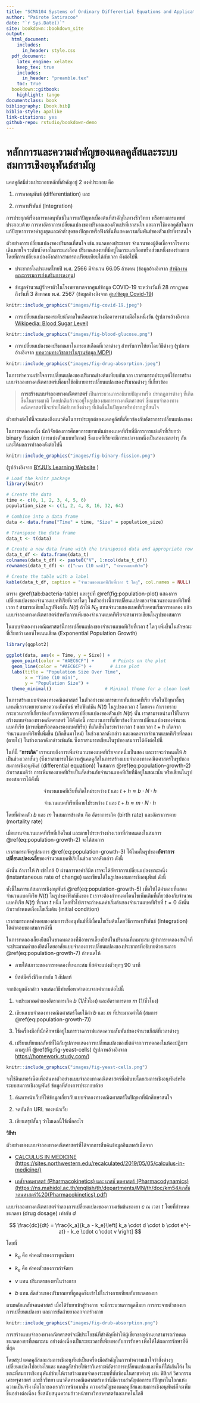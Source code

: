 ```yaml
---
title: "SCMA104 Systems of Ordinary Differential Equations and Applications in Medical Science"
author: "Pairote Satiracoo"
date: "`r Sys.Date()`"
site: bookdown::bookdown_site
output:
  html_document:
    includes:
      in_header: style.css
  pdf_document:
    latex_engine: xelatex
    keep_tex: true
    includes:
      in_header: "preamble.tex"
    toc: true
  bookdown::gitbook:
    highlight: tango
documentclass: book 
bibliography: [book.bib]
biblio-style: apalike
link-citations: yes
github-repo: rstudio/bookdown-demo
---
```


# หลักการและความสำคัญของแคลคูลัสและระบบสมการเชิงอนุพันธ์สามัญ

แคลคูลัสมีส่วนประกอบหลักที่สำคัญอยู่ 2 องค์ประกอบ คือ

1.  การหาอนุพันธ์ (differentiation) และ

2.  การหาปริพันธ์ (Integration)

การประยุกต์เรื่องการหาอนุพันธ์ในการแก้ปัญหาเบื้องต้นที่สำคัญในทางชีววิทยา หรือทางการแพทย์ ประกอบด้วย การหาอัตราการเปลี่ยนแปลงของปริมาณของตัวแปรที่เราสนใจ และการใช้แคลคูลัสในการแก้ปัญหาการหาค่าสูงสุดและค่าต่ำสุดของปัญหาหรือฟังก์ชันที่แสดงความสัมพันธ์ของตัวแปรที่เราสนใจ

ตัวอย่างการเปลี่ยนแปลงของปริมาณที่สนใจ เช่น ขนาดของประชากร จำนวนของผู้ติดเชื้อจากโรคทางเดินหายใจ ระดับนำ้ตาลในกระแสเลือด ปริมาณของยาที่มีอยู่ในกระแสเลือกหรือส่วนหนึ่งของร่างกาย โดยที่การเปลี่ยนแปลงดังกล่าวสามารถเปรียบเทียบได้กับเวลา ดังต่อไปนี้

-   ประชากรในประเทศไทยปี พ.ศ. 2566 มีจำนวน 66.05 ล้านคน (ข้อมูลอ้างอิงจาก [สำนักงานคณะกรรมการส่งเสริมการลงทุน](https://www.boi.go.th/index.php?page=demographic){.uri})

-   ข้อมูลจำนวนผู้รักษาตัวในโรงพยาบาลจากศูนย์ข้อมูล COVID-19 ระหว่างวันที่ 28 กรกฎาคม ถึงวันที่ 3 สิงหาคม พ.ศ. 2567 (ข้อมูลอ้างอิงจาก [ศูนย์ข้อมูล Covid-19](https://www.facebook.com/informationcovid19?locale=th_TH){.uri})

```r

knitr::include_graphics("images/fig-covid-19.jpeg")
```

-   การเปลี่ยนแปลงของระดับนำ้ตาลในเลือดระหว่างมืออาหารสามมือในหนึ่งวัน (รูปภาพอ้างอิงจาก [Wikipedia: Blood Sugar Level](https://en.wikipedia.org/wiki/Blood_sugar_level){.uri})

```r

knitr::include_graphics("images/fig-blood-glucose.png")
```

-   การเปลี่ยนแปลงของปริมาณยาในกระแสเลือดที่เวลาต่างๆ สำหรับการให้ยาโดยวิธีต่างๆ (รูปภาพอ้างอิงจาก [บทความทางวิชาการในฐานข้อมูล MDPI](https://www.mdpi.com/1420-3049/28/24/8038){.uri})

```r

knitr::include_graphics("images/fig-drug-absorption.jpeg")
```

ในการทำความเข้าใจการเปลี่ยนแปลงของปริมาณข้างต้นเทียบกับเวลา เราสามารถประยุกต์ใช้การสร้างแบบจำลองทางคณิตศาสตร์เพื่อมาใช้อธิบายการเปลี่ยนแปลงของปริมาณต่างๆ ที่เกี่ยวข้อง

> **การสร้างแบบจำลองทางคณิตศาสตร์** เป็นกระบวนการอธิบายปัญหาหรือ ปรากฎการต่างๆ ที่เกิดขึ้นในธรรมชาติ โดยปกติแล้วจะอยู่ในรูปของสมการทางคณิตศาสตร์ ซึ่งแบบจำลองทางคณิตศาสตร์นี้จะช่วยให้อธิบายสิ่งต่างๆ ที่เกิดขึ้นในปัญหาหรือปรากฏที่สนใจ

ตัวอย่างต่อไปนี้จะแสดงถึงแนวคิดในการประยุกต์ของแคลคูลัสที่เกี่ยวข้องกับอัตราการเปลี่ยนแปลงของ

::: {#exm1 .example}
ในการทดลองหนึ่ง นักวิจัยต้องการศึกษาการขยายพันธ์ของแบคทีเรียที่มีการการแบ่งตัวที่เรียกว่า binary fission (การแบ่งตัวแบบทวิภาค) ซึ่งแบคทีเรียจะมีการแบ่งจากหนึ่งเป็นสองเซลเท่าๆ กัน และได้ผลการทำลองดังต่อไปนี้
:::

```r

knitr::include_graphics("images/fig-binary-fission.png")
```

(รูปอ้างอิงจาก [BYJU's Learning Website](https://byjus.com/biology/binary-fission/) )

```r
# Load the knitr package
library(knitr)

# Create the data
time <- c(0, 1, 2, 3, 4, 5, 6)
population_size <- c(1, 2, 4, 8, 16, 32, 64)

# Combine into a data frame
data <- data.frame("Time" = time, "Size" = population_size)

# Transpose the data frame
data_t <- t(data)

# Create a new data frame with the transposed data and appropriate row names
data_t_df <- data.frame(data_t)
colnames(data_t_df) <- paste0("V", 1:ncol(data_t_df))
rownames(data_t_df) <- c("เวลา (10 นาที)", "จำนวนแบคทีเรีย")

# Create the table with a label
kable(data_t_df, caption = "จำนวนของแบคทีเรียที่เวลา t ใดๆ", col.names = NULL)

```

ตาราง \@ref(tab:bacteria-table) และรูปที่ \@ref(fig:population-plot) แสดงการเปลี่ยนแปลงของจำนวนแบคทีเรียที่เวลาใดๆ ในตัวอย่างนี้การเปลี่ยนแปลงของจำนวนของแบคทีเรียที่เวลา $t$ สามารถเขียนในรูปฟังก์ชัน $N(t)$ ถ้าให้ $N_0$ แทนจำนวนของแบคทีเรียตอนเริ่มการทดลอง แล้วแบบจำลองทางคณิตศาสตร์สำหรับการเพิ่มของจำนวนแบคทีเรียจะสามารถเขียนในรูปของสมการ

```{=tex}
\begin{equation}
N(t) = N_0 \cdot 2 ^t, \quad t = 0,1,2, \ldots
(\#eq:population-growth)
\end{equation}
```
ในแบบจำลองทางคณิตศาสตร์นี้การเปลี่ยนแปลงของจำนวนแบคทีเรียที่เวลา $t$ ใดๆ เพิ่มขึ้นในลักษณะที่เรียกว่า เอกซ์โพเนนเชียล (Exponential Population Growth)

```r
library(ggplot2)

ggplot(data, aes(x = Time, y = Size)) +
  geom_point(color = "#AEC6CF") +       # Points on the plot
  geom_line(color = "#AEC6CF") +       # Line plot
  labs(title = "Population Size Over Time",
       x = "Time (10 min)",
       y = "Population Size") + 
  theme_minimal()                    # Minimal theme for a clean look
```

::: {#exm2 .example}
ในการสร้างแบบจำลองทางคณิตศาสตร์ ในตัวอย่างของการขยายพันธ์แบคทีเรีย หรือในปัญหาอื่นๆ แทนที่เราจะพยายามหาความสัมพันธ์ หรือฟังก์ชัน $N(t)$ ในรูปของเวลา $t$ โดยตรง ถ้าเราทราบกระบวนการที่เกี่ยวข้องกับการอัตราการเปลี่ยนแปลงของตัวแปร $N(t)$ นั้น เราสามารถนำมาใช้ในการสร้างแบบจำลองทางคณิตศาสตร์ ได้ดังต่อนี้ กระบวนการที่เกี่ยวข้องกับการเปลี่ยนแปลงของจำนวนแบคทีเรีย (การเพิ่มหรือลดลงของแบคทีเรีย) ที่เกิดขึ้นในระหว่างเวลา $t$ และเวลา $t + h$ เกิดจากจำนวนแบคทีเรียที่เพิ่มขึ้น (เกิดขึ้นมาใหม่) ในช่วงเวลาดังกล่าว และลดลงจากจำนวนแบคทีเรียที่ลดลง (ตายไป) ในช่วงเวลาดังกล่าวเช่นกัน ซึ่งเราสามารถเขียนในรูปของสมการได้ดังต่อไปนี้
:::

```{=tex}
\begin{equation}
   \begin{aligned}
      N(t + h) &= N(t) \\
               &\quad +     \text{จำนวนแบคทีเรียที่เกิดขึ้นใหม่ระหว่าง } t \text{ และ } t+h \\
              &\quad - \text{จำนวนแบคทีเรียที่ตายไประหว่าง } t \text{ และ } t+h
    \end{aligned}          
    (\#eq:population-growth-2)
\end{equation}
```
ในที่นี้ "**การเกิด**" เราหมายถึงการเพิ่มจำนวนของแบคทีเรียจากหนึ่งเป็นสอง และเราจะกำหนดให้ $h$ เป็นช่วงเวลาสั้นๆ (ซึ่งเราสามารถใช้ความรู้แคลคูลัสในการสร้างแบบจำลองทางคณิตศาสตร์ในรูปของสมการเชิงอนุพันธ์ (differential equation)) ในสมการ \@ref(eq:population-growth-2) ถ้าเราสมมติว่า การเพิ่มของแบคทีเรียเป็นสัดส่วนกับจำนวนแบคทีเรียที่มีอยู่ในขณะนั้น หรือเขียนในรูปของสมการได้ดังนี้

$$
\text{จำนวนแบคทีเรียที่เกิดใหม่ระหว่าง } t \text{ และ } t + h \approx b \cdot N \cdot h
$$

$$
\text{จำนวนแบคทีเรียที่ตายไประหว่าง } t \text{ และ } t + h \approx m \cdot N \cdot h
$$

โดยที่ค่าคงตัว $b$ และ $m$ ในสมการข้างต้น คือ อัตราการเกิด (birth rate) และอัตราการตาย (mortality rate)

เมื่อแทนจำนวนแบคทีเรียที่เกิดใหม่ และตายไประหว่างช่วงเวลาที่กำหนดลงในสมการ \@ref(eq:population-growth-2) จะได้สมการ

```{=tex}
\begin{equation}
N(t + h) - N(t) = b\cdot N(t) \cdot h - m\cdot N(t) \cdot h
(\#eq:population-growth-3)
\end{equation}
```
เราสามารถจัดรูปสมการ \@ref(eq:population-growth-3) ได้ไหมในรูปของ**อัตราการเปลี่ยนแปลงเฉลี่ย**ของจำนวนแบคทีเรียในช่วงเวลาดังกล่าว ดังนี้

```{=tex}
\begin{align}
\frac{N(t + h) - N(t)}{h} &= b\cdot N(t)  - m\cdot N(t)\\
(\#eq:population-growth-4)
\end{align}
```
ดังนั้น ถ้าเราให้ $h$ เข้าใกล้ 0 ผ่านการหาค่าลิมิต เราจะได้อัตราการเปลี่ยนแปลงขณะหนึ่ง (instantaneous rate of change) และเขียนได้ในรูปของสมการเชิงอนุพันธ์ ดังนี้

```{=tex}
\begin{align}
\frac{dN}{dt} = \lim_{h \rightarrow 0}\frac{N(t + h) - N(t)}{h} &= b\cdot N(t)  - m\cdot N(t)\\
(\#eq:population-growth-5)
\end{align}
```
ทั้งนี้ในการแก้สมการเชิงอนุพันธ์ \@ref(eq:population-growth-5) เพื่อให้ได้คำตอบที่แสดงจำนวนแบคทีเรีย $N(t)$ ในรูปของฟังก์ชันของ $t$ เราจะต้องกำหนดเงื่อนไขเพิ่มเติมที่เกี่ยวข้องกับจำนวนแบคทีเรีย $N(t)$ ที่เวลา $t$ หนึ่ง โดยทั่วไปเราจะกำหนดค่าเริ่มต้นของจำนวนแบคทีเรียที่ $t = 0$ ดังนั้น ถ้าเรากำหนดเงื่อนไขเริ่มต้น (initial condition)

```{=tex}
\begin{equation}
N(0) = N_0
(\#eq:population-growth-6)
\end{equation}
```
เราสามารถหาคำตอบของสมการเชิงอนุพันธ์ที่มีเงื่อนไขเริ่มต้นโดยวิธีการหาปริพันธ์ (Integration) ได้คำตอบของสมการดังนี้

```{=tex}
\begin{equation}
N(t) = N_0 e^{(b-m)t}
(\#eq:population-growth-7)
\end{equation}
```
::: {#exm3 .example}
ในการทดลองเลี้ยงยีสต์ในขวดทดลองที่มีอาหารเลี้ยงยีสต์ในปริมาณที่เหมาะสม ผู้ทำการทดลองสนใจที่จะประมาณค่าของยีสต์โดยอาศัยแบบจำลองการเปลี่ยนแปลงของประชากรที่อธิบายด้วยสมการ \@ref(eq:population-growth-7) กำหนดให้

-   ภายใต้สภาวะของการทดลองที่เหมาะสม ยีสต์จะแบ่งตัวทุกๆ 90 นาที

-   ยีสต์มีครึ่งชีวิตเท่ากับ 1 สัปดาห์

จากข้อมูลดังกล่าว จงแสดงวิธีทำเพื่อหาคำตอบจากคำถามต่อไปนี้

1.  จงประมาณค่าของอัตราการเกิด $b$ (1/ชั่วโมง) และอัตราการตาย $m$ (1/ชั่วโมง)

2.  เขียนแบบจำลองทางคณิตศาสตร์โดยใช้ค่า $b$ และ $m$ ที่ประมาณค่าได้ (สมการ \@ref(eq:population-growth-7))

3.  ใช้เครื่องมือที่นักศึกษามีอยู่ในการวาดกราฟแสดงความสัมพันธ์ของจำนวนยีสต์ที่เวลาต่างๆ

4.  เปรียบเทียบผลลัพธ์ที่ได้กับรูปภาพแสดงการเปลี่ยนแปลงของยีสต์จากการทดลองในห้องปฏิการ ตามรูปที่ \@ref(fig:fig-yeast-cells) (รูปภาพอ้างอิงจาก [https://homework.study.com/](https://homework.study.com/explanation/a-graph-of-a-population-of-yeast-cells-in-a-new-laboratory-culture-as-a-function-of-time-is-shown-a-describe-how-the-rate-of-population-increase-varies-b-when-is-this-rate-highest-c-on-what-intervals-is-the-population-function-concave-upward-or-d.html){.uri})
:::

```r

knitr::include_graphics("images/fig-yeast-cells.png")
```

::: {#exm4 .example}
จงใช้อินเทอร์เน็ตเพื่อค้นหาตัวอย่างแบบจำลองทางคณิตศาสตร์ที่อธิบายโดยสมการเชิงอนุพันธ์หรือระบบสมการเชิงอนุพันธ์ ข้อมูลที่ต้องการประกอบด้วย

1.  ค้นหาหน้าเว็บที่ให้ข้อมูลเกี่ยวกับแบบจำลองทางคณิตศาสตร์ในปัญหาที่นักศึกษาสนใจ

2.  จดบันทึก URL ของหน้าเว็บ

3.  เขียนสรุปสั้นๆ ว่าโมเดลนี้ใช้เพื่ออะไร
:::

**วิธีทำ**

ตัวอย่างของแบบจำลองทางคณิตศาสตร์ที่ได้จากการสืบค้นข้อมูลอินเทอร์เน็ตจาก

-   [CALCULUS IN MEDICINE (https://sites.northwestern.edu/recalculated/2019/05/05/calculus-in-medicine/)](https://sites.northwestern.edu/recalculated/2019/05/05/calculus-in-medicine/ "RE(CALC)ULATED")

-   [เภสัชจลนศาสตร์ (Pharmacokinetics) และ เภสชั พลศาสตร์ (Pharmacodynamics) (https://ns.mahidol.ac.th/english/th/departments/MN/th/doc/km54/เภสัชจลนศาสตร์%20(Pharmacokinetics).pdf)](https://ns.mahidol.ac.th/english/th/departments/MN/th/doc/km54/เภสัชจลนศาสตร์%20(Pharmacokinetics).pdf)

แบบจำลองทางคณิตศาสตร์จำลองการเปลี่ยนแปลงของความเข้มข้นของยา $c$ ณ เวลา $t$ โดยที่กำหนดขนาดยา (drug dosage) เท่ากับ $d$

$$
\frac{dc}{dt} = \frac{k_a}{k_a - k_e}\left[ k_a \cdot d \cdot b \cdot e^{-at} - k_e \cdot c \cdot v \right]
$$

โดยที่

-   $k_a$ คือ ค่าคงตัวของการดูดซึมยา

-   $k_e$ คือ ค่าคงตัวของการกำจัดยา

-   $v$ แทน ปริมาตรของยาในร่างกาย

-   $b$ แทน สัดส่วนของปริมาณยาที่ถูกดูดซึมเข้าไปในร่างกายเทียบกับขนาดของยา

ตามหลักเภสัชจลนศาสตร์ เมื่อได้รับยาเข้าสู่ร่างกาย จะมีกระบวนการดูดซึมยา การกระจายตัวของยา การเปลี่ยนแปลงยา และการขัดถ่ายยาออกจากร่างกาย

```r

knitr::include_graphics("images/fig-drub-absorption.png")
```

การสร้างแบบจำลองทางคณิตศาสตร์จะมีประโยชน์ที่สำคัญที่ทำให้ผู้เชี่ยวชาญด้านยาสามารถกำหนดขนาดของยาที่เหมาะสม อย่างต่อเนื่องเป็นระยะเวลาที่เพียงพอกับการรักษา เพื่อให้ได้ผลการรักษาที่ดีที่สุด

โดยสรุป แคลคูลัสและสมการเชิงอนุพันธ์เป็นเครื่องมือสำคัญในการทำความเข้าใจว่าสิ่งต่างๆ เปลี่ยนแปลงไปอย่างไรและ แคลคูลัสช่วยให้เราวิเคราะห์อัตราการเปลี่ยนแปลงและพื้นที่ใต้เส้นโค้ง ในขณะที่สมการเชิงอนุพันธ์ช่วยให้เราสร้างแบบจำลองระบบที่ซับซ้อนในสาขาต่างๆ เช่น ฟิสิกส์ วิศวกรรม เศรษฐศาสตร์ และชีววิทยา แนวคิดทางคณิตศาสตร์เหล่านี้มีความสำคัญต่อการแก้ปัญหาในโลกแห่งความเป็นจริง เมื่อโลกของเราก้าวหน้ามากขึ้น ความสำคัญของแคลคูลัสและสมการเชิงอนุพันธ์ก็จะเพิ่มขึ้นอย่างต่อเนื่อง ซึ่งสนับสนุนความก้าวหน้าทางวิทยาศาสตร์และเทคโนโลยี

